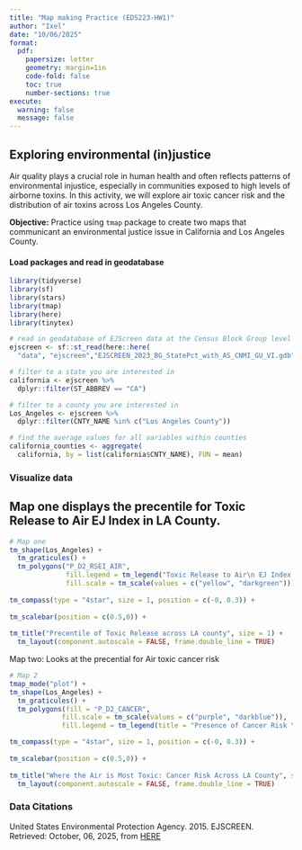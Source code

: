 ```yaml
---
title: "Map making Practice (EDS223-HW1)"
author: "Ixel"
date: "10/06/2025"
format: 
  pdf:
    papersize: letter
    geometry: margin=1in
    code-fold: false
    toc: true
    number-sections: true
execute:
  warning: false
  message: false
---
```


## Exploring environmental (in)justice

Air quality plays a crucial role in human health and often reflects patterns of environmental injustice, especially in communities exposed to high levels of airborne toxins. In this activity, we will explore air toxic cancer risk and the distribution of air toxins across Los Angeles County.

**Objective:** Practice using `tmap` package to create two maps that communicant an environmental justice issue in California and Los Angeles County.


#### Load packages and read in geodatabase
```r
library(tidyverse)
library(sf)
library(stars)
library(tmap)
library(here)
library(tinytex)
```


```r
# read in geodatabase of EJScreen data at the Census Block Group level
ejscreen <- sf::st_read(here::here(
  "data", "ejscreen","EJSCREEN_2023_BG_StatePct_with_AS_CNMI_GU_VI.gdb")) 

# filter to a state you are interested in
california <- ejscreen %>%
  dplyr::filter(ST_ABBREV == "CA") 

# filter to a county you are interested in
Los_Angeles <- ejscreen %>%
  dplyr::filter(CNTY_NAME %in% c("Los Angeles County"))

# find the average values for all variables within counties
california_counties <- aggregate(
  california, by = list(california$CNTY_NAME), FUN = mean)
```



### Visualize data 

## Map one displays the precentile for Toxic Release to Air EJ Index in LA County.
```r
# Map one
tm_shape(Los_Angeles) +
  tm_graticules() +
  tm_polygons("P_D2_RSEI_AIR", 
              fill.legend = tm_legend("Toxic Release to Air\n EJ Index Precentile (%)"), 
              fill.scale = tm_scale(values = c("yellow", "darkgreen"))) +
  
tm_compass(type = "4star", size = 1, position = c(-0, 0.3)) +
  
tm_scalebar(position = c(0.5,0)) +
  
tm_title("Precentile of Toxic Release across LA county", size = 1) +   
  tm_layout(component.autoscale = FALSE, frame.double_line = TRUE)

```

Map two: Looks at the precential for Air toxic cancer risk
```r
# Map 2
tmap_mode("plot") +
tm_shape(Los_Angeles) +
  tm_graticules() +
  tm_polygons(fill = "P_D2_CANCER",
             fill.scale = tm_scale(values = c("purple", "darkblue")), 
             fill.legend = tm_legend(title = "Presence of Cancer Risk \n Precentile (%)")) +

tm_compass(type = "4star", size = 1, position = c(-0, 0.3)) +
  
tm_scalebar(position = c(0.5,0)) +
  
tm_title("Where the Air is Most Toxic: Cancer Risk Across LA County", size = 1) +   
  tm_layout(component.autoscale = FALSE, frame.double_line = TRUE)

```

### Data Citations 
United States Environmental Protection Agency. 2015. EJSCREEN. Retrieved: October, 06, 2025, from [HERE](www.epa.gov/ejscreen) 